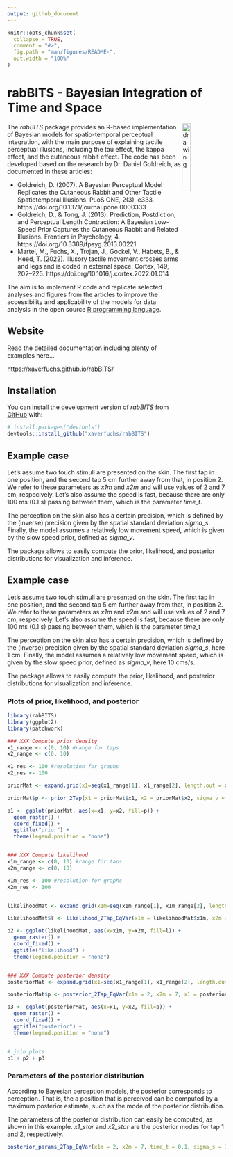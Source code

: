 ```yaml
---
output: github_document
---
```


<!-- README.md is generated from README.Rmd. Please edit that file -->

```r
knitr::opts_chunk$set(
  collapse = TRUE,
  comment = "#>",
  fig.path = "man/figures/README-",
  out.width = "100%"
)
```

# rabBITS - Bayesian Integration of Time and Space

<!-- badges: start -->
<!-- badges: end -->

<img src="man/figures/logo.png" alt="drawing" width="20%" align="right"/>

The *rabBITS* package provides an R-based implementation of Bayesian models for spatio-temporal perceptual integration, with the main purpose of explaining tactile perceptual illusions, including the tau effect, the kappa effect, and the cutaneous rabbit effect. 
The code has been developed based on the research by Dr. Daniel Goldreich, as documented in these articles:

- Goldreich, D. (2007). A Bayesian Perceptual Model Replicates the Cutaneous Rabbit and Other Tactile Spatiotemporal Illusions. PLoS ONE, 2(3), e333. https://doi.org/10.1371/journal.pone.0000333
- Goldreich, D., & Tong, J. (2013). Prediction, Postdiction, and Perceptual Length Contraction: A Bayesian Low-Speed Prior Captures the Cutaneous Rabbit and Related Illusions. Frontiers in Psychology, 4. https://doi.org/10.3389/fpsyg.2013.00221
- Martel, M., Fuchs, X., Trojan, J., Gockel, V., Habets, B., & Heed, T. (2022). Illusory tactile movement crosses arms and legs and is coded in external space. Cortex, 149, 202–225. https://doi.org/10.1016/j.cortex.2022.01.014

The aim is to implement R code and replicate selected analyses and figures from the articles to improve the accessibility and applicability of the models for data analysis in the open source [R programming language](https://www.r-project.org/).

## Website
Read the detailed documentation including plenty of examples here...

[https://xaverfuchs.github.io/rabBITS/](https://xaverfuchs.github.io/rabBITS/)


## Installation
You can install the development version of *rabBITS* from [GitHub](https://github.com/) with:
      
``` r
# install.packages("devtools")
devtools::install_github("xaverfuchs/rabBITS")
```

## Example case

Let's assume two touch stimuli are presented on the skin.
The first tap in one position, and the second tap 5 cm further away from that, in position 2. 
We refer to these parameters as *x1m* and *x2m* and will use values of 2 and 7 cm, respecively.
Let's also assume the speed is fast, because there are only 100 ms (0.1 s) passing between them, which is the parameter *time_t*.

The perception on the skin also has a certain precision, which is defined by the (inverse) precision given by the spatial standard deviation *sigma_s*. 
Finally, the model assumes a relatively low movement speed, which is given by the slow speed prior, defined as *sigma_v*.

The package allows to easily compute the prior, likelihood, and posterior distributions for visualization and inference. 


## Example case

Let's assume two touch stimuli are presented on the skin.
The first tap in one position, and the second tap 5 cm further away from that, in position 2. 
We refer to these parameters as *x1m* and *x2m* and will use values of 2 and 7 cm, respecively.
Let's also assume the speed is fast, because there are only 100 ms (0.1 s) passing between them, which is the parameter *time_t*

The perception on the skin also has a certain precision, which is defined by the (inverse) precision given by the spatial standard deviation *sigma_s*, here 1 cm. 
Finally, the model assumes a relatively low movement speed, which is given by the slow speed prior, defined as *sigma_v*, here 10 cms/s.

The package allows to easily compute the prior, likelihood, and posterior distributions for visualization and inference. 

### Plots of prior, likelihood, and posterior

```r
library(rabBITS)
library(ggplot2)
library(patchwork)

### XXX Compute prior density
x1_range <- c(0, 10) #range for taps
x2_range <- c(0, 10)

x1_res <- 100 #resolution for graphs
x2_res <- 100

priorMat <- expand.grid(x1=seq(x1_range[1], x1_range[2], length.out = x1_res), x2=seq(x2_range[1], x2_range[2], length.out = x2_res))

priorMat$p <- prior_2Tap(x1 = priorMat$x1, x2 = priorMat$x2, sigma_v = 10, time_t = 0.1)

p1 <- ggplot(priorMat, aes(x=x1, y=x2, fill=p)) +
  geom_raster() +
  coord_fixed() +
  ggtitle("prior") +
  theme(legend.position = "none")


### XXX Compute likelihood
x1m_range <- c(0, 10) #range for taps
x2m_range <- c(0, 10)

x1m_res <- 100 #resolution for graphs
x2m_res <- 100


likelihoodMat <- expand.grid(x1m=seq(x1m_range[1], x1m_range[2], length.out = x1m_res), x2m=seq(x2m_range[1], x2m_range[2], length.out = x2m_res))

likelihoodMat$l <- likelihood_2Tap_EqVar(x1m = likelihoodMat$x1m, x2m = likelihoodMat$x2m, x1=2, x2=7, sigma_s = 1)

p2 <- ggplot(likelihoodMat, aes(x=x1m, y=x2m, fill=l)) +
  geom_raster() +
  coord_fixed() +
  ggtitle("likelihood") +
  theme(legend.position = "none")


### XXX Compute posterior density
posteriorMat <- expand.grid(x1=seq(x1_range[1], x1_range[2], length.out = x1_res), x2=seq(x2_range[1], x2_range[2], length.out = x2_res))

posteriorMat$p <- posterior_2Tap_EqVar(x1m = 2, x2m = 7, x1 = posteriorMat$x1, x2 = posteriorMat$x2, sigma_s = 1, sigma_v = 10, time_t = 0.1)

p3 <- ggplot(posteriorMat, aes(x=x1, y=x2, fill=p)) +
  geom_raster() +
  coord_fixed() +
  ggtitle("posterior") +
  theme(legend.position = "none")


# join plots
p1 + p2 + p3

```

### Parameters of the posterior distribution 

According to Bayesian perception models, the posterior corresponds to perception. That is, the a position that is perceived can be computed by a maximum posterior estimate, such as the mode of the posterior distribution. 

The parameters of the posterior distribution can easily be computed, as shown in this example.
*x1_star* and *x2_star* are the posterior modes for tap 1 and 2, respectively. 

```r
posterior_params_2Tap_EqVar(x1m = 2, x2m = 7, time_t = 0.1, sigma_s = 1, sigma_v = 10)
```








